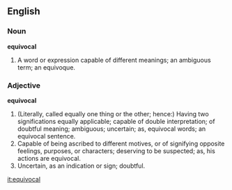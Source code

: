 ==English==

===Noun===

'''equivocal'''

#A word or expression capable of different meanings; an ambiguous term; an equivoque.

===Adjective===

'''equivocal'''

#(Literally, called equally one thing or the other; hence:) Having two significations equally applicable; capable of double interpretation; of doubtful meaning; ambiguous; uncertain; as, equivocal words; an equivocal sentence.
#Capable of being ascribed to different motives, or of signifying opposite feelings, purposes, or characters; deserving to be suspected; as, his actions are equivocal.
#Uncertain, as an indication or sign; doubtful.

[[it:equivocal]]